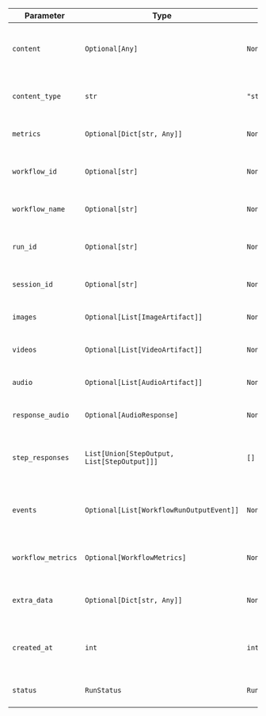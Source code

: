 | Parameter | Type | Default | Description |
|-----------|------|---------|-------------|
| `content` | `Optional[Any]` | `None` | Main content/output from the workflow execution |
| `content_type` | `str` | `"str"` | Type of the content (e.g., "str", "json", etc.) |
| `metrics` | `Optional[Dict[str, Any]]` | `None` | Performance and execution metrics |
| `workflow_id` | `Optional[str]` | `None` | Unique identifier of the executed workflow |
| `workflow_name` | `Optional[str]` | `None` | Name of the executed workflow |
| `run_id` | `Optional[str]` | `None` | Unique identifier for this specific run |
| `session_id` | `Optional[str]` | `None` | Session UUID associated with this run |
| `images` | `Optional[List[ImageArtifact]]` | `None` | List of image artifacts generated |
| `videos` | `Optional[List[VideoArtifact]]` | `None` | List of video artifacts generated |
| `audio` | `Optional[List[AudioArtifact]]` | `None` | List of audio artifacts generated |
| `response_audio` | `Optional[AudioResponse]` | `None` | Audio response from the workflow |
| `step_responses` | `List[Union[StepOutput, List[StepOutput]]]` | `[]` | Actual step execution results as StepOutput objects |
| `events` | `Optional[List[WorkflowRunOutputEvent]]` | `None` | Events captured during workflow execution |
| `workflow_metrics` | `Optional[WorkflowMetrics]` | `None` | Aggregated metrics from all workflow steps |
| `extra_data` | `Optional[Dict[str, Any]]` | `None` | Additional data stored with the response |
| `created_at` | `int` | `int(time())` | Unix timestamp when the response was created |
| `status` | `RunStatus` | `RunStatus.pending` | Current status of the workflow run |